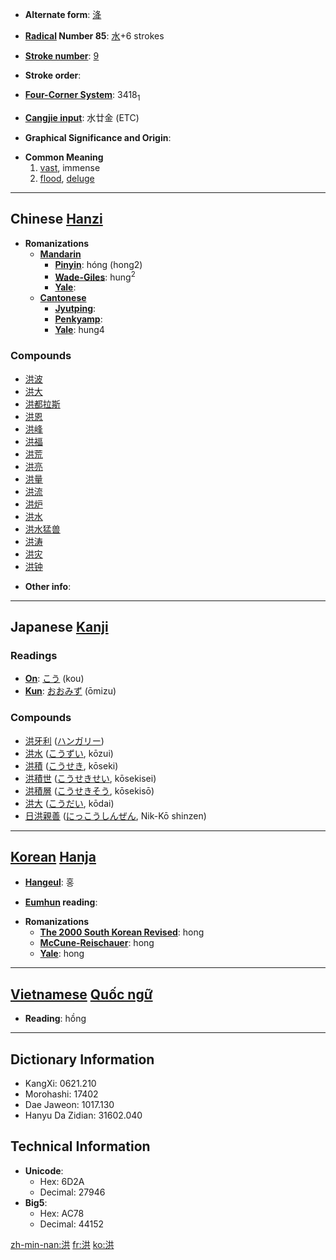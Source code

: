 * '''Alternate form''': [[洚]]

* '''[[Wiktionary:Chinese radical index| Radical]] Number 85''': [[Wiktionary:Chinese radical index 水|水]]+6 strokes

* '''[[Wiktionary:Chinese total strokes index|Stroke number]]''': [[Wiktionary:Chinese total strokes index 9|9]]

* '''Stroke order''': 

* '''[[Wiktionary:Chinese four corner index|Four-Corner System]]''': 3418<sub>1</sub>

* '''[[Wiktionary:Chinese Cangjie index|Cangjie input]]''': 水廿金 (ETC)

* '''Graphical Significance and Origin''': 

* '''Common Meaning'''
*# [[vast]], immense
*# [[flood]], [[deluge]]

----

== Chinese [[Hanzi]] ==

* '''Romanizations'''
** '''[[Mandarin]]'''
*** '''[[Pinyin]]''': hóng (hong2)
*** '''[[Wade-Giles]]''': hung<sup>2</sup>
*** '''[[Yale]]''': 
** '''[[Cantonese]]'''
*** '''[[Jyutping]]''':
*** '''[[Penkyamp]]''': 
*** '''[[Yale]]''': hung4

===Compounds===
*[[洪波]]
*[[洪大]]
*[[洪都拉斯]]
*[[洪恩]]
*[[洪峰]]
*[[洪福]]
*[[洪荒]]
*[[洪亮]]
*[[洪量]]
*[[洪流]]
*[[洪炉]]
*[[洪水]]
*[[洪水猛兽]]
*[[洪涛]]
*[[洪灾]]
*[[洪钟]]

* '''Other info''': 

----

== Japanese [[Kanji]] ==

===Readings===
* '''[[On]]''': [[こう]] (kou)
* '''[[Kun]]''': [[おおみず]] (ōmizu)

===Compounds===
*[[洪牙利]] ([[ハンガリー]])
*[[洪水]] ([[こうずい]], kōzui)
*[[洪積]] ([[こうせき]], kōseki)
*[[洪積世]] ([[こうせきせい]], kōsekisei)
*[[洪積層]] ([[こうせきそう]], kōsekisō)
*[[洪大]] ([[こうだい]], kōdai)
*[[日洪親善]] ([[にっこうしんぜん]], Nik-Kō shinzen)

----

== [[Korean]] [[Hanja]] ==

* '''[[Hangeul]]''': 홍

* '''[[Eumhun]] reading''': 

* '''Romanizations'''
** '''[[The 2000 South Korean Revised Romanization|The 2000 South Korean Revised]]''': hong
** '''[[McCune-Reischauer]]''': hong
** '''[[Yale]]''': hong


----

== [[Vietnamese]] [[Quốc ngữ]] ==

* '''Reading''': hồng

----

== Dictionary Information ==

* KangXi: 0621.210
* Morohashi: 17402
* Dae Jaweon: 1017.130
* Hanyu Da Zidian: 31602.040

== Technical Information ==

* '''Unicode''':
** Hex: 6D2A
** Decimal: 27946
* '''Big5''':
** Hex: AC78
** Decimal: 44152

[[zh-min-nan:洪]]
[[fr:洪]]
[[ko:洪]]